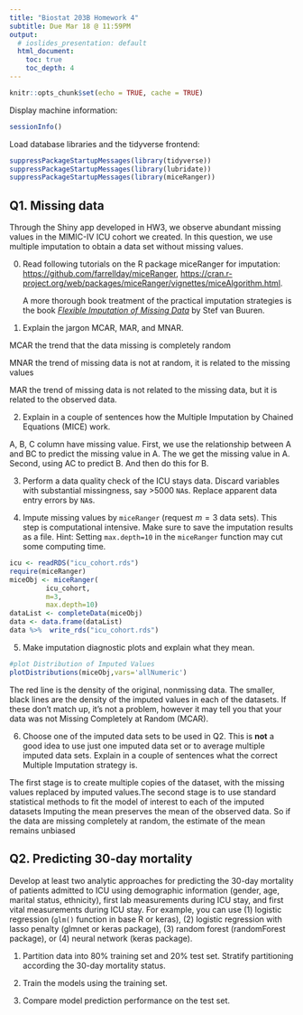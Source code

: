 ```yaml
---
title: "Biostat 203B Homework 4"
subtitle: Due Mar 18 @ 11:59PM
output:
  # ioslides_presentation: default
  html_document:
    toc: true
    toc_depth: 4
---
```


```r
knitr::opts_chunk$set(echo = TRUE, cache = TRUE)
```

Display machine information:
```r
sessionInfo()
```
Load database libraries and the tidyverse frontend:
```r
suppressPackageStartupMessages(library(tidyverse))
suppressPackageStartupMessages(library(lubridate))
suppressPackageStartupMessages(library(miceRanger))
```

## Q1. Missing data

Through the Shiny app developed in HW3, we observe abundant missing values in the MIMIC-IV ICU cohort we created. In this question, we use multiple imputation to obtain a data set without missing values.

0. Read following tutorials on the R package miceRanger for imputation: <https://github.com/farrellday/miceRanger>, <https://cran.r-project.org/web/packages/miceRanger/vignettes/miceAlgorithm.html>.

    A more thorough book treatment of the practical imputation strategies is the book [*_Flexible Imputation of Missing Data_*](https://stefvanbuuren.name/fimd/) by Stef van Buuren. 


1. Explain the jargon MCAR, MAR, and MNAR.

MCAR the trend that the data missing is completely random

MNAR the trend of missing data is not at random, it is related to the missing values

MAR the trend of missing data is not related to the missing data, but it is related to the observed data.

2. Explain in a couple of sentences how the Multiple Imputation by Chained Equations (MICE) work.

A, B, C column have missing value. First, we use the relationship between A and BC to predict the missing value in A. The we get the missing value in A. Second, using AC to predict B. And then do this for B. 

3. Perform a data quality check of the ICU stays data. Discard variables with substantial missingness, say >5000 `NA`s. Replace apparent data entry errors by `NA`s.



4. Impute missing values by `miceRanger` (request $m=3$ data sets). This step is computational intensive. Make sure to save the imputation results as a file. Hint: Setting `max.depth=10` in the `miceRanger` function may cut some computing time.

```r
icu <- readRDS("icu_cohort.rds")
require(miceRanger)
miceObj <- miceRanger(
         icu_cohort,
         m=3,
         max.depth=10)
dataList <- completeData(miceObj)
data <- data.frame(dataList)
data %>%  write_rds("icu_cohort.rds")
```

5. Make imputation diagnostic plots and explain what they mean.

```r
#plot Distribution of Imputed Values
plotDistributions(miceObj,vars='allNumeric')
```

The red line is the density of the original, nonmissing data. The smaller, black lines are the density of the imputed values in each of the datasets. If these don’t match up, it’s not a problem, however it may tell you that your data was not Missing Completely at Random (MCAR).


6. Choose one of the imputed data sets to be used in Q2. This is **not** a good idea to use just one imputed data set or to average multiple imputed data sets. Explain in a couple of sentences what the correct Multiple Imputation strategy is.

The first stage is to create multiple copies of the dataset, with the missing values replaced by imputed values.The second stage is to use standard statistical methods to fit the model of interest to each of the imputed datasets
Imputing the mean preserves the mean of the observed data. So if the data are missing completely at random, the estimate of the mean remains unbiased

## Q2. Predicting 30-day mortality

Develop at least two analytic approaches for predicting the 30-day mortality of patients admitted to ICU using demographic information (gender, age, marital status, ethnicity), first lab measurements during ICU stay, and first vital measurements during ICU stay. For example, you can use (1) logistic regression (`glm()` function in base R or keras), (2) logistic regression with lasso penalty (glmnet or keras package), (3) random forest (randomForest package), or (4) neural network (keras package).

1. Partition data into 80% training set and 20% test set. Stratify partitioning according the 30-day mortality status.

2. Train the models using the training set.

3. Compare model prediction performance on the test set.

